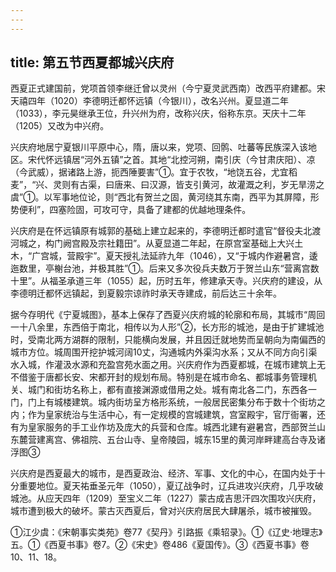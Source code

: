 ```yaml
---
---
---
```

title: 第五节西夏都城兴庆府
---



西夏正式建国前，党项首领李继迁曾以灵州（今宁夏灵武西南）改西平府建都。宋天禧四年（1020）李德明迁都怀远镇（今银川），改名兴州。夏显道二年（1033），李元昊继承王位，升兴州为府，改称兴庆，俗称东京。天庆十二年（1205）又改为中兴府。

兴庆府地居宁夏银川平原中心，隋，唐以来，党项、回鹘、吐蕃等民族深入该地区。宋代怀远镇居“河外五镇”之首。其地“北控河朔，南引庆（今甘肃庆阳）、凉（今武威），据诸路上游，扼西陲要害”①。宜于农牧，“地饶五谷，尤宜稻麦”，“兴、灵则有古渠，曰唐来、曰汉源，皆支引黄河，故灌溉之利，岁无旱涝之虞”①。以军事地位论，则“西北有贺兰之固，黄河绕其东南，西平为其屏障，形势便利”，四塞险固，可攻可守，具备了建都的优越地理条件。

兴庆府是在怀远镇原有城郭的基础上建立起来的，李德明迁都时遣官“督役夫北渡河城之，构门阙宫殿及宗社籍田”。从夏显道二年起，在原宫室基础上大兴土木，“广宫城，营殿宇”。夏天授礼法延祚九年（1046），又“于城内作避暑宫，逶迤数里，亭榭台池，并极其胜”①。后来又多次役兵夫数万于贺兰山东“营离宫数十里”。从福圣承道三年（1055）起，历时五年，修建承天寺。兴庆府的建设，从李德明迁都怀远镇起，到夏毅宗谅祚时承天寺建成，前后达三十余年。

据今存明代《宁夏城图》，基本上保存了西夏兴庆府城的轮廓和布局，其城市“周回一十八余里，东西倍于南北，相传以为人形”②，长方形的城池，是由于扩建城池时，受南北两方湖群的限制，只能横向发展，并且因迁就地势而呈朝向为南偏西的城市方位。城周围开挖护城河阔10丈，沟通城内外渠沟水系；又从不同方向引渠水入城，作灌汲水源和充盈宫苑水面之用。兴庆府作为西夏都城，在城市建筑上无不借鉴于唐都长安、宋都开封的规划布局。特别是在城市命名、都城事务管理机关、城门和街坊名称上，都有直接渊源或借用之处。城有南北各二门，东西各一门，门上有城楼建筑。城内街坊呈方格形系统，一般居民密集分布于数十个街坊之内；作为皇家统治与生活中心，有一定规模的宫城建筑，宫室殿宇，官厅衙署，还有为皇家服务的手工业作坊及庞大的兵营和仓库。城西北建有避暑宫，西部贺兰山东麓营建离宫、佛祖院、五台山寺、皇帝陵园，城东15里的黄河岸畔建高台寺及诸浮图③

兴庆府是西夏最大的城市，是西夏政治、经济、军事、文化的中心，在国内处于十分重要地位。夏天祐垂圣元年（1050），夏辽战争时，辽兵进攻兴庆府，几乎攻破城池。从应天四年（1209）至宝义二年（1227）蒙古成吉思汗四次围攻兴庆府，城市遭到极大的破坏。蒙古灭西夏后，曾对兴庆府居民大肆屠杀，城市被摧毁。

①江少虞：《宋朝事实类苑》卷77《契丹》引路振《乘轺录》。①《辽史·地理志》五。①《西夏书事》卷7。②《宋史》卷486《夏国传》。③《西夏书事》卷10、11、18。